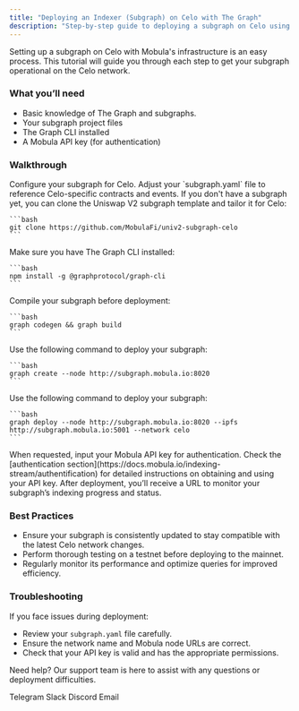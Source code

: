 ```yaml
---
title: "Deploying an Indexer (Subgraph) on Celo with The Graph"
description: "Step-by-step guide to deploying a subgraph on Celo using The Graph for efficient blockchain data indexing and querying."
---
```


Setting up a subgraph on Celo with Mobula's infrastructure is an easy process. This tutorial will guide you through each step to get your subgraph operational on the Celo network.

### What you’ll need

- Basic knowledge of The Graph and subgraphs.
- Your subgraph project files
- The Graph CLI installed
- A Mobula API key (for authentication)

### Walkthrough

<Steps>
  <Step title="Prepare Your Subgraph">
    Configure your subgraph for Celo. Adjust your `subgraph.yaml` file to reference Celo-specific contracts and events. If you don't have a subgraph yet, you can clone the Uniswap V2 subgraph template and tailor it for Celo:

    ```bash
    git clone https://github.com/MobulaFi/univ2-subgraph-celo
    ```
  </Step>

  <Step title="Install Dependencies">
    Make sure you have The Graph CLI installed:

    ```bash
    npm install -g @graphprotocol/graph-cli
    ```
  </Step>

  <Step title="Build Your Subgraph">
    Compile your subgraph before deployment:

    ```bash
    graph codegen && graph build
    ```
  </Step>

  <Step title="Create the Subgraph">
    Use the following command to deploy your subgraph:

    ```bash
    graph create --node http://subgraph.mobula.io:8020
    ```
  </Step>

  <Step title="Deploy to Mobula's Celo Node">
    Use the following command to deploy your subgraph:

    ```bash
    graph deploy --node http://subgraph.mobula.io:8020 --ipfs http://subgraph.mobula.io:5001 --network celo
    ```
  </Step>

  <Step title="Authenticate">
    When requested, input your Mobula API key for authentication. Check the [authentication section](https://docs.mobula.io/indexing-stream/authentification) for detailed instructions on obtaining and using your API key.
  </Step>

  <Step title="Monitor Deployment">
    After deployment, you’ll receive a URL to monitor your subgraph’s indexing progress and status.
  </Step>
</Steps>

### Best Practices

- Ensure your subgraph is consistently updated to stay compatible with the latest Celo network changes.
- Perform thorough testing on a testnet before deploying to the mainnet.
- Regularly monitor its performance and optimize queries for improved efficiency.

### Troubleshooting

If you face issues during deployment:

- Review your `subgraph.yaml` file carefully.
- Ensure the network name and Mobula node URLs are correct.
- Check that your API key is valid and has the appropriate permissions.

Need help? Our support team is here to assist with any questions or deployment difficulties.

<CardGroup>
  <Card title="Support" icon="Telegram" href="https://t.me/MobulaPartnerBot?start=Mobula_API_Support_Key">Telegram</Card>
  <Card title="Support" icon="Slack" href="https://join.slack.com/t/mobulaapi/shared_invite/zt-29zrrpjnl-I0tyD73sy7zKy8q~KLL3Ug">Slack</Card>
  <Card title="Support" icon="Discord" href="https://discord.gg/JVT7xKm3AD">Discord</Card>
  <Card title="Email Support" icon="envelope" href="mailto:contact@mobulalabs.org">Email</Card>
</CardGroup>
